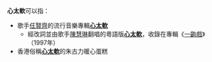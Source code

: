 '''心太軟'''可以指：
* 歌手[[任賢齊|任賢齊]]的流行音樂專輯'''[[心太軟|心太軟]]'''
**經改詞並由歌手[[陳慧琳|陳慧琳]]翻唱的粵語版'''[[心太軟_(歌曲)|心太軟]]'''，收錄在專輯《[[一齣戲|一齣戲]]》（1997年）
* 香港俗稱'''[[心太軟_(蛋糕)|心太軟]]'''的朱古力暖心蛋糕{{le|Lava cake}}
{{disambig|Cat=三字作品消歧义}}